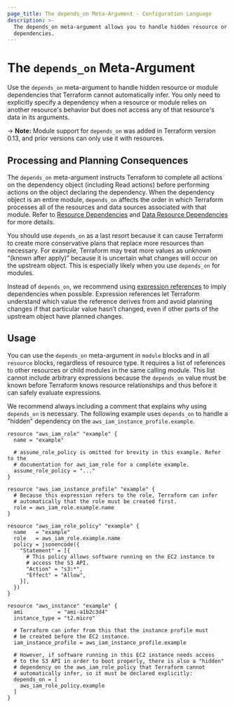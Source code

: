 ```yaml
---
page_title: The depends_on Meta-Argument - Configuration Language
description: >-
  The depends_on meta-argument allows you to handle hidden resource or module
  dependencies.
---
```


# The `depends_on` Meta-Argument

Use the `depends_on` meta-argument to handle hidden resource or module dependencies that Terraform cannot automatically infer. You only need to explicitly specify a dependency when a resource or module relies on another resource's behavior but does not access any of that resource's data in its arguments.

-> **Note:** Module support for `depends_on` was added in Terraform version 0.13, and prior versions can only use it with resources.


## Processing and Planning Consequences

The `depends_on` meta-argument instructs Terraform to complete all actions on the dependency object (including Read actions) before performing actions on the object declaring the dependency. When the dependency object is an entire module, `depends_on` affects the order in which Terraform processes all of the resources and data sources associated with that module. Refer to [Resource Dependencies](/terraform/language/resources/behavior#resource-dependencies) and [Data Resource Dependencies](/terraform/language/data-sources#data-resource-dependencies) for more details.

You should use `depends_on` as a last resort because it can cause Terraform to create more conservative plans that replace more resources than necessary. For example, Terraform may treat more values as unknown “(known after apply)” because it is uncertain what changes will occur on the upstream object. This is especially likely when you use `depends_on` for modules.

Instead of `depends_on`, we recommend using [expression references](/terraform/language/expressions/references) to imply dependencies when possible. Expression references let Terraform understand which value the reference derives from and avoid planning changes if that particular value hasn’t changed, even if other parts of the upstream object have planned changes.

## Usage

You can use the `depends_on` meta-argument in `module` blocks and in all `resource` blocks, regardless of resource type. It requires a list of references to other resources or child modules in the same calling module. This list cannot include arbitrary expressions because the `depends_on` value must be known before Terraform knows resource relationships and thus before it can safely evaluate expressions.

We recommend always including a comment that explains why using `depends_on` is necessary. The following example uses `depends_on` to handle a "hidden" dependency on the `aws_iam_instance_profile.example`.

```hcl
resource "aws_iam_role" "example" {
  name = "example"

  # assume_role_policy is omitted for brevity in this example. Refer to the
  # documentation for aws_iam_role for a complete example.
  assume_role_policy = "..."
}

resource "aws_iam_instance_profile" "example" {
  # Because this expression refers to the role, Terraform can infer
  # automatically that the role must be created first.
  role = aws_iam_role.example.name
}

resource "aws_iam_role_policy" "example" {
  name   = "example"
  role   = aws_iam_role.example.name
  policy = jsonencode({
    "Statement" = [{
      # This policy allows software running on the EC2 instance to
      # access the S3 API.
      "Action" = "s3:*",
      "Effect" = "Allow",
    }],
  })
}

resource "aws_instance" "example" {
  ami           = "ami-a1b2c3d4"
  instance_type = "t2.micro"

  # Terraform can infer from this that the instance profile must
  # be created before the EC2 instance.
  iam_instance_profile = aws_iam_instance_profile.example

  # However, if software running in this EC2 instance needs access
  # to the S3 API in order to boot properly, there is also a "hidden"
  # dependency on the aws_iam_role_policy that Terraform cannot
  # automatically infer, so it must be declared explicitly:
  depends_on = [
    aws_iam_role_policy.example
  ]
}
```
